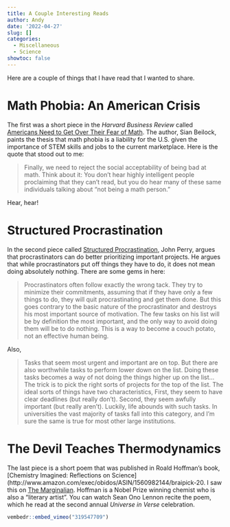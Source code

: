 ```yaml
---
title: A Couple Interesting Reads
author: Andy
date: '2022-04-27'
slug: []
categories:
  - Miscellaneous
  - Science
showtoc: false
---
```



Here are a couple of things that I have read that I wanted to share.

# Math Phobia: An American Crisis

The first was a short piece in the *Harvard Business Review* called [Americans Need to Get Over Their Fear of Math](https://hbr.org/2019/10/americans-need-to-get-over-their-fear-of-math). The author, Sian Beilock, paints the thesis that math phobia is a liability for the U.S. given the importance of STEM skills and jobs to the current marketplace. Here is the quote that stood out to me:

> Finally, we need to reject the social acceptability of being bad at math. Think about it: You don’t hear highly intelligent people proclaiming that they can't read, but you do hear many of these same individuals talking about "not being a math person."

Hear, hear!


# Structured Procrastination

In the second piece called [Structured Procrastination](http://www.structuredprocrastination.com/), John Perry, argues that procrastinators can do better prioritizing important projects. He argues that while procrastinators put off things they have to do, it does not mean doing absolutely nothing. There are some gems in here:

> Procrastinators often follow exactly the wrong tack. They try to minimize their commitments, assuming that if they have only a few things to do, they will quit procrastinating and get them done. But this goes contrary to the basic nature of the procrastinator and destroys his most important source of motivation. The few tasks on his list will be by definition the most important, and the only way to avoid doing them will be to do nothing. This is a way to become a couch potato, not an effective human being.

Also,

> Tasks that seem most urgent and important are on top. But there are also worthwhile tasks to perform lower down on the list. Doing these tasks becomes a way of not doing the things higher up on the list...The trick is to pick the right sorts of projects for the top of the list. The ideal sorts of things have two characteristics, First, they seem to have clear deadlines (but really don't). Second, they seem awfully important (but really aren't). Luckily, life abounds with such tasks. In universities the vast majority of tasks fall into this category, and I'm sure the same is true for most other large institutions.


# The Devil Teaches Thermodynamics

The last piece is a short poem that was published in Roald Hoffman's book, [Chemistry Imagined: Reflections on Science](http://www.amazon.com/exec/obidos/ASIN/1560982144/braipick-20. I saw this on [The Marginalian](https://www.themarginalian.org/2019/02/26/the-devil-teaches-thermodynamics-roald-hoffmann-sean-ono-lennon/). Hoffman is a Nobel Prize winning chemist who is also a "literary artist". You can watch Sean Ono Lennon recite the poem, which he read at the second annual *Universe in Verse* celebration.


```r
vembedr::embed_vimeo("319547709")
```




